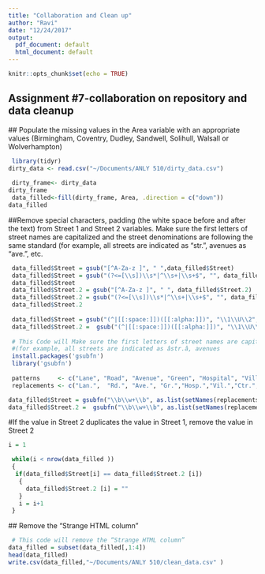 ```yaml
---
title: "Collaboration and Clean up"
author: "Ravi"
date: "12/24/2017"
output:
  pdf_document: default
  html_document: default
---
```


```r
knitr::opts_chunk$set(echo = TRUE)
```

## Assignment #7-collaboration on repository and data cleanup
 
 
 ## Populate the missing values in the Area variable with an appropriate values (Birmingham, Coventry, Dudley, Sandwell, Solihull, Walsall or Wolverhampton)

```r
 library(tidyr)
dirty_data <- read.csv("~/Documents/ANLY 510/dirty_data.csv")
 
 dirty_frame<- dirty_data
dirty_frame
 data_filled<-fill(dirty_frame, Area, .direction = c("down"))
data_filled
```
 ##Remove special characters, padding (the white space before and after the text) from Street 1 and Street 2 variables. Make sure the first letters of street names are capitalized and the street denominations are following the same standard (for example, all streets are indicated as “str.”, avenues as “ave.”, etc.
```r

 data_filled$Street = gsub("[^A-Za-z ]", " ",data_filled$Street)
 data_filled$Street = gsub("(?<=[\\s])\\s*|^\\s+|\\s+$", "", data_filled$Street, perl=TRUE)
 data_filled$Street
 data_filled$Street.2 = gsub("[^A-Za-z ]", " ", data_filled$Street.2)
 data_filled$Street.2 = gsub("(?<=[\\s])\\s*|^\\s+|\\s+$", "", data_filled$Street.2, perl=TRUE)
 data_filled$Street.2
 
 data_filled$Street = gsub("(^|[[:space:]])([[:alpha:]])", "\\1\\U\\2", data_filled$Street, perl=TRUE)
 data_filled$Street.2 =  gsub("(^|[[:space:]])([[:alpha:]])", "\\1\\U\\2", data_filled$Street.2, perl=TRUE)
 
 # This Code will Make sure the first letters of street names are capitalized and the street denominations are following the same standard 
 #(for example, all streets are indicated as âstr.â, avenues 
 install.packages('gsubfn')
 library('gsubfn')
 
 patterns     <- c("Lane", "Road", "Avenue", "Green", "Hospital", "Village", "Center", "Drive", "Circle", "Park","Street")
 replacements <- c("Lan.",  "Rd.", "Ave.", "Gr.","Hosp.","Vil.","Ctr.", "Dr.", "Cr.","Pk.","Str.")

data_filled$Street = gsubfn("\\b\\w+\\b", as.list(setNames(replacements, patterns)), data_filled$Street)
data_filled$Street.2 =  gsubfn("\\b\\w+\\b", as.list(setNames(replacements, patterns)), data_filled$Street.2)
```
 
 #If the value in Street 2 duplicates the value in Street 1, remove the value in Street 2
 
```r

i = 1

 while(i < nrow(data_filled )) 
 {
  if(data_filled$Street[i] == data_filled$Street.2 [i]) 
   {
     data_filled$Street.2 [i] = ""
   }
   i = i+1
 }
```
 ## Remove the “Strange HTML column”

```r

 # This code will remove the “Strange HTML column”
data_filled = subset(data_filled[,1:4])
head(data_filled)
write.csv(data_filled,"~/Documents/ANLY 510/clean_data.csv" )
```
 
